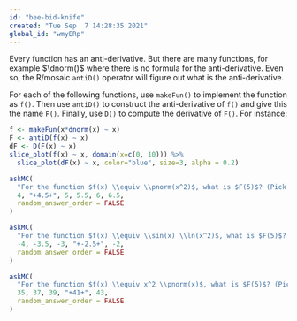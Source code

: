 ```yaml
---
id: "bee-bid-knife"
created: "Tue Sep  7 14:28:35 2021"
global_id: "wmyERp"
---
```


Every function has an anti-derivative. But there are many functions, for example $\dnorm()$ where there is no formula for the anti-derivative. Even so, the R/mosaic `antiD()` operator will figure out what is the anti-derivative. 

For each of the following functions, use `makeFun()` to implement the function as `f()`. Then use `antiD()` to construct the anti-derivative of `f()` and give this the name `F()`. Finally, use `D()` to compute the derivative of `F()`. For instance:

```r
f <- makeFun(x*dnorm(x) ~ x)
F <- antiD(f(x) ~ x)
dF <- D(F(x) ~ x)
slice_plot(f(x) ~ x, domain(x=c(0, 10))) %>%
  slice_plot(dF(x) ~ x, color="blue", size=3, alpha = 0.2)
```


```r
askMC(
  "For the function $f(x) \\equiv \\pnorm(x^2)$, what is $F(5)$? (Pick the closest answer.)",
  4, "+4.5+", 5, 5.5, 6, 6.5, 
  random_answer_order = FALSE
)
```

```r
askMC(
  "For the function $f(x) \\equiv \\sin(x) \\ln(x^2)$, what is $F(5)$? (Pick the closest answer.)",
  -4, -3.5, -3, "+-2.5+", -2,
  random_answer_order = FALSE
)
```

```r
askMC(
  "For the function $f(x) \\equiv x^2 \\pnorm(x)$, what is $F(5)$? (Pick the closest answer.)",
  35, 37, 39, "+41+", 43,
  random_answer_order = FALSE
)
```

